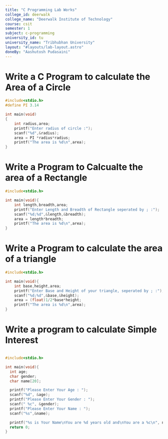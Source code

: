 ```yaml
---
title: "C Programming Lab Works"
college_id: deerwalk
college_name: "Deerwalk Institute of Technology"
course: csit
semester: 1
subject: c-programming
university_id: tu
university_name: "Tribhubhan University"
layout: "#layouts/lab-layout.astro"
doneBy: "Aashutosh Pudasaini"
---
```



<LabHeader
  title={frontmatter.title}
  collegeName={frontmatter.college_name}
  course={frontmatter.course}
  semester={frontmatter.semester}
  doneBy={frontmatter.doneBy}
/>

# Write a C Program to calculate the Area of a Circle

```c
#include<stdio.h>
#define PI 3.14

int main(void)
{
    int radius,area;
    printf("Enter radius of circle :");
    scanf("%d",&radius);
    area = PI *radius*radius;
    printf("The area is %d\n",area);
}

```

# Write a Program to Calcualte the area of a Rectangle

```c
#include<stdio.h>

int main(void){
    int length,breadth,area;
    printf("Enter Length and Breadth of Rectangle seperated by ; :");
    scanf("%d;%d",&length,&breadth);
    area = length*breadth;
    printf("The area is %d\n",area);
}

```

# Write a Program to calculate the area of a triangle

```c
#include<stdio.h>

int main(void){
    int base,height,area;
    printf("Enter Base and Height of your triangle, seperated by ; :");
    scanf("%d;%d",&base,&height);
    area = (float)1/2*base*height;
    printf("The area is %d\n",area);
}

```

# Write a program to calculate Simple Interest

```c

#include<stdio.h>

int main(void){
  int age;
  char gender;
  char name[20];

  printf("Please Enter Your Age : ");
  scanf("%d", &age);
  printf("Please Enter Your Gender : ");
  scanf(" %c", &gender);
  printf("Please Enter Your Name : ");
  scanf("%s",&name);

  printf("%s is Your Name\nYou are %d years old and\nYou are a %c\n", name, age, gender);
  return 0;
}

```

```

```
